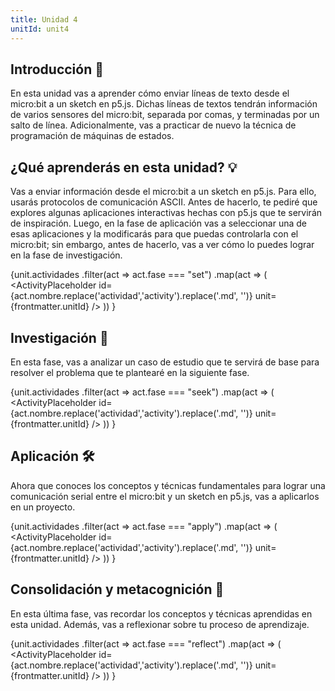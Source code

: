 ```yaml
---
title: Unidad 4
unitId: unit4
---
```




## Introducción 📜

En esta unidad vas a aprender cómo enviar líneas de texto desde el micro:bit a 
un sketch en p5.js. Dichas líneas de textos tendrán información de varios 
sensores del micro:bit, separada por comas, y terminadas por un salto de línea. 
Adicionalmente, vas a practicar de nuevo la técnica de programación de máquinas de estados.

## ¿Qué aprenderás en esta unidad? 💡

Vas a enviar información desde el micro:bit a un sketch en p5.js. Para ello, 
usarás protocolos de comunicación ASCII. Antes de hacerlo, te pediré que explores 
algunas aplicaciones interactivas hechas con p5.js que te servirán de inspiración. 
Luego, en la fase de aplicación vas a seleccionar una de esas aplicaciones y la modificarás 
para que puedas controlarla con el micro:bit; sin embargo, antes de hacerlo, vas a 
ver cómo lo puedes lograr en la fase de investigación.

{unit.actividades
  .filter(act => act.fase === "set")
  .map(act => (
    <ActivityPlaceholder 
      id={act.nombre.replace('actividad','activity').replace('.md', '')} 
      unit={frontmatter.unitId} 
    />
  ))
}

## Investigación 🔎

En esta fase, vas a analizar un caso de estudio que te servirá de base 
para resolver el problema que te plantearé en la siguiente fase.

{unit.actividades
  .filter(act => act.fase === "seek")
  .map(act => (
    <ActivityPlaceholder 
      id={act.nombre.replace('actividad','activity').replace('.md', '')} 
      unit={frontmatter.unitId}
    />
  ))
}

## Aplicación 🛠

Ahora que conoces los conceptos y técnicas fundamentales para lograr 
una comunicación serial entre el micro:bit y un sketch en p5.js, vas a 
aplicarlos en un proyecto.

{unit.actividades
  .filter(act => act.fase === "apply")
  .map(act => (
    <ActivityPlaceholder 
      id={act.nombre.replace('actividad','activity').replace('.md', '')} 
      unit={frontmatter.unitId} 
    />
  ))
}

## Consolidación y metacognición 🤔

En esta última fase, vas recordar los conceptos y técnicas aprendidas 
en esta unidad. Además, vas a reflexionar sobre tu proceso de aprendizaje.

{unit.actividades
  .filter(act => act.fase === "reflect")
  .map(act => (
    <ActivityPlaceholder 
      id={act.nombre.replace('actividad','activity').replace('.md', '')} 
      unit={frontmatter.unitId} 
    />
  ))
}